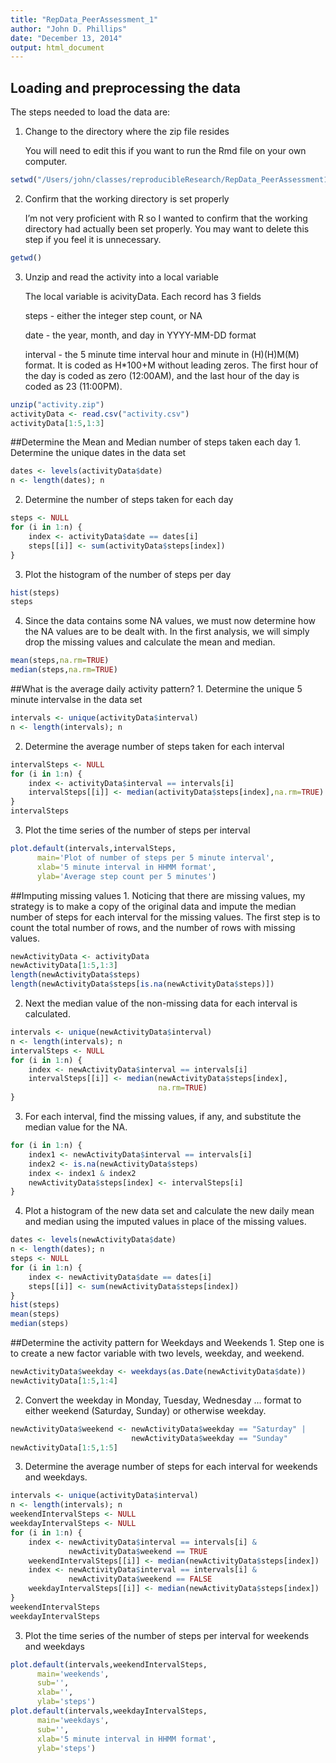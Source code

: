```yaml
---
title: "RepData_PeerAssessment_1"
author: "John D. Phillips"
date: "December 13, 2014"
output: html_document
---
```


## Loading and preprocessing the data
The steps needed to load the data are:<p>
1. Change to the directory where the zip file resides<p>
  You will need to edit this if you want to run the Rmd file on
  your own computer.<p>
```r
setwd("/Users/john/classes/reproducibleResearch/RepData_PeerAssessment1")
```
2. Confirm that the working directory is set properly<p>
  I'm not very proficient with R so I wanted to confirm that the
  working directory had actually been set properly.  You may want
  to delete this step if you feel it is unnecessary.<p>
```r
getwd()
```
3. Unzip and read the activity into a local variable<p>
  The local variable is acivityData.  Each record has 3 fields<p>
    steps - either the integer step count, or NA<p>
    date - the year, month, and day in YYYY-MM-DD format<p>
    interval - the 5 minute time interval hour and minute
    in (H)(H)M(M) format.  It is coded as H*100+M without leading
    zeros.  The first hour of the day is coded as zero (12:00AM),
    and the last hour of the day is coded as 23 (11:00PM).<p>
```r
unzip("activity.zip")
activityData <- read.csv("activity.csv")
activityData[1:5,1:3]
```
##Determine the Mean and Median number of steps taken each day
1. Determine the unique dates in the data set
```r
dates <- levels(activityData$date)
n <- length(dates); n
```
2. Determine the number of steps taken for each day
```r
steps <- NULL
for (i in 1:n) {
    index <- activityData$date == dates[i]
    steps[[i]] <- sum(activityData$steps[index])
}
```
3. Plot the histogram of the number of steps per day
```r
hist(steps)
steps
```
4. Since the data contains some NA values, we must now determine
how the NA values are to be dealt with.  In the first analysis, we
will simply drop the missing values and calculate the mean and median.
```r
mean(steps,na.rm=TRUE)
median(steps,na.rm=TRUE)
```
##What is the average daily activity pattern?
1. Determine the unique 5 minute intervalse in the data set
```r
intervals <- unique(activityData$interval)
n <- length(intervals); n
```
2. Determine the average number of steps taken for each interval
```r
intervalSteps <- NULL
for (i in 1:n) {
    index <- activityData$interval == intervals[i]
    intervalSteps[[i]] <- median(activityData$steps[index],na.rm=TRUE)
}
intervalSteps
```
3. Plot the time series of the number of steps per interval
```r
plot.default(intervals,intervalSteps,
      main='Plot of number of steps per 5 minute interval',
      xlab='5 minute interval in HHMM format',
      ylab='Average step count per 5 minutes')
```
<p>
##Imputing missing values
1. Noticing that there are missing values, my strategy is to make a copy of the original data and impute the median number of steps for each interval for the missing values.  The first step is to count the total number of rows, and the number of rows with missing values.
```r
newActivityData <- activityData
newActivityData[1:5,1:3]
length(newActivityData$steps)
length(newActivityData$steps[is.na(newActivityData$steps)])
```
2. Next the median value of the non-missing data for each interval is calculated.
```r
intervals <- unique(newActivityData$interval)
n <- length(intervals); n
intervalSteps <- NULL
for (i in 1:n) {
    index <- newActivityData$interval == intervals[i]
    intervalSteps[[i]] <- median(newActivityData$steps[index],
                                 na.rm=TRUE)
}
```
3. For each interval, find the missing values, if any, and substitute the median value for the NA.
```r
for (i in 1:n) {
    index1 <- newActivityData$interval == intervals[i]
    index2 <- is.na(newActivityData$steps)
    index <- index1 & index2
    newActivityData$steps[index] <- intervalSteps[i]
}
```
4. Plot a histogram of the new data set and calculate the new daily mean and median using the imputed values in place of the missing values.
```r
dates <- levels(newActivityData$date)
n <- length(dates); n
steps <- NULL
for (i in 1:n) {
    index <- newActivityData$date == dates[i]
    steps[[i]] <- sum(newActivityData$steps[index])
}
hist(steps)
mean(steps)
median(steps)
```
##Determine the activity pattern for Weekdays and Weekends
1. Step one is to create a new factor variable with two levels, weekday, and weekend.
```r
newActivityData$weekday <- weekdays(as.Date(newActivityData$date))
newActivityData[1:5,1:4]
```
2. Convert the weekday in Monday, Tuesday, Wednesday ... format to either weekend (Saturday, Sunday) or otherwise weekday.
```r
newActivityData$weekend <- newActivityData$weekday == "Saturday" |
                           newActivityData$weekday == "Sunday"
newActivityData[1:5,1:5]
```
3. Determine the average number of steps for each interval for weekends and weekdays.
```r
intervals <- unique(activityData$interval)
n <- length(intervals); n
weekendIntervalSteps <- NULL
weekdayIntervalSteps <- NULL
for (i in 1:n) {
    index <- newActivityData$interval == intervals[i] &
             newActivityData$weekend == TRUE
    weekendIntervalSteps[[i]] <- median(newActivityData$steps[index])
    index <- newActivityData$interval == intervals[i] &
             newActivityData$weekend == FALSE
    weekdayIntervalSteps[[i]] <- median(newActivityData$steps[index])
}
weekendIntervalSteps
weekdayIntervalSteps
```
3. Plot the time series of the number of steps per interval for weekends and weekdays
```r
plot.default(intervals,weekendIntervalSteps,
      main='weekends',
      sub='',
      xlab='',
      ylab='steps')
plot.default(intervals,weekdayIntervalSteps,
      main='weekdays',
      sub='',
      xlab='5 minute interval in HHMM format',
      ylab='steps')
```